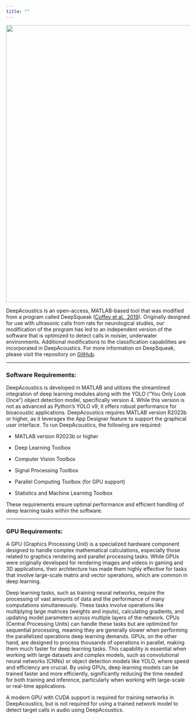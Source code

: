 ```yaml
---
title: ""
---
```


![](images/DA_Cover.png){fig-alt="DA Cover Image" fig-align="center" width="757"}

DeepAcoustics is an open-access, MATLAB-based tool that was modified from a program called DeepSqueak ([Coffey et al., 2019](https://www.nature.com/articles/s41386-018-0303-6)). Originally designed for use with ultrasonic calls from rats for neurological studies, our modification of the program has led to an independent version of the software that is optimized to detect calls in noisier, underwater environments. Additional modifications to the classification capabilities are incorporated in DeepAcoustics. For more information on DeepSqueak, please visit the repository on [GitHub](https://github.com/DrCoffey/DeepSqueak).

------------------------------------------------------------------------

### **Software Requirements:** 

DeepAcoustics is developed in MATLAB and utilizes the streamlined integration of deep learning modules along with the YOLO ("You Only Look Once") object detection model, specifically version 4. While this version is not as advanced as Python’s YOLO v9, it offers robust performance for bioacoustic applications. DeepAcoustics requires MATLAB version R2023b or higher, as it leverages the App Designer feature to support the graphical user interface. To run DeepAcoustics, the following are required:

-   MATLAB version R2023b or higher

-   Deep Learning Toolbox

-   Computer Vision Toolbox

-   Signal Processing Toolbox

-   Parallel Computing Toolbox (for GPU support)

-   Statistics and Machine Learning Toolbox

These requirements ensure optimal performance and efficient handling of deep learning tasks within the software.

------------------------------------------------------------------------

### **GPU Requirements:** 

A GPU (Graphics Processing Unit) is a specialized hardware component designed to handle complex mathematical calculations, especially those related to graphics rendering and parallel processing tasks. While GPUs were originally developed for rendering images and videos in gaming and 3D applications, their architecture has made them highly effective for tasks that involve large-scale matrix and vector operations, which are common in deep learning.

Deep learning tasks, such as training neural networks, require the processing of vast amounts of data and the performance of many computations simultaneously. These tasks involve operations like multiplying large matrices (weights and inputs), calculating gradients, and updating model parameters across multiple layers of the network. CPUs (Central Processing Units) can handle these tasks but are optimized for sequential processing, meaning they are generally slower when performing the parallelized operations deep learning demands. GPUs, on the other hand, are designed to process thousands of operations in parallel, making them much faster for deep learning tasks. This capability is essential when working with large datasets and complex models, such as convolutional neural networks (CNNs) or object detection models like YOLO, where speed and efficiency are crucial. By using GPUs, deep learning models can be trained faster and more efficiently, significantly reducing the time needed for both training and inference, particularly when working with large-scale or real-time applications.

A modern GPU with CUDA support is required for training networks in DeepAcoustics, but is not required for using a trained network model to detect target calls in audio using DeepAcoustics.
